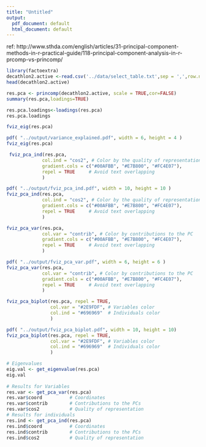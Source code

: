 ```yaml
---
title: "Untitled"
output:
  pdf_document: default
  html_document: default
---
```


ref: http://www.sthda.com/english/articles/31-principal-component-methods-in-r-practical-guide/118-principal-component-analysis-in-r-prcomp-vs-princomp/

```r
library(factoextra)
decathlon2.active <-read.csv('../data/select_table.txt',sep = ',',row.names = 1)
head(decathlon2.active)
```

```r
res.pca <- princomp(decathlon2.active, scale = TRUE,cor=FALSE)
summary(res.pca,loadings=TRUE)
```



```r
res.pca.loadings<-loadings(res.pca)
res.pca.loadings
```


```r
fviz_eig(res.pca)
```


```r
pdf( "../output/variance_explained.pdf", width = 6, height = 4 )
fviz_eig(res.pca)
```

```r
 fviz_pca_ind(res.pca,
             col.ind = "cos2", # Color by the quality of representation
             gradient.cols = c("#00AFBB", "#E7B800", "#FC4E07"),
             repel = TRUE     # Avoid text overlapping
             )
```


```r
pdf( "../output/fviz_pca_ind.pdf", width = 10, height = 10 )
fviz_pca_ind(res.pca,
             col.ind = "cos2", # Color by the quality of representation
             gradient.cols = c("#00AFBB", "#E7B800", "#FC4E07"),
             repel = TRUE     # Avoid text overlapping
             )
```



```r
fviz_pca_var(res.pca,
             col.var = "contrib", # Color by contributions to the PC
             gradient.cols = c("#00AFBB", "#E7B800", "#FC4E07"),
             repel = TRUE     # Avoid text overlapping
             )
```

```r
pdf( "../output/fviz_pca_var.pdf", width = 6, height = 6 )
fviz_pca_var(res.pca,
             col.var = "contrib", # Color by contributions to the PC
             gradient.cols = c("#00AFBB", "#E7B800", "#FC4E07"),
             repel = TRUE     # Avoid text overlapping
             )
```


```r
fviz_pca_biplot(res.pca, repel = TRUE,
                col.var = "#2E9FDF", # Variables color
                col.ind = "#696969"  # Individuals color
                )
```

```r
pdf( "../output/fviz_pca_biplot.pdf", width = 10, height = 10)
fviz_pca_biplot(res.pca, repel = TRUE,
                col.var = "#2E9FDF", # Variables color
                col.ind = "#696969"  # Individuals color
                )
```


```r
# Eigenvalues
eig.val <- get_eigenvalue(res.pca)
eig.val
  
# Results for Variables
res.var <- get_pca_var(res.pca)
res.var$coord          # Coordinates
res.var$contrib        # Contributions to the PCs
res.var$cos2           # Quality of representation 
# Results for individuals
res.ind <- get_pca_ind(res.pca)
res.ind$coord          # Coordinates
res.ind$contrib        # Contributions to the PCs
res.ind$cos2           # Quality of representation 
```


```r

```


```r

```


```r

```


```r

```






